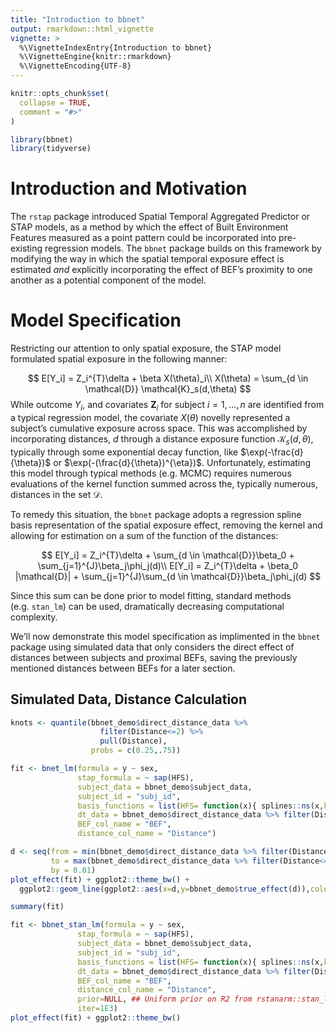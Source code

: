 ```yaml
---
title: "Introduction to bbnet"
output: rmarkdown::html_vignette
vignette: >
  %\VignetteIndexEntry{Introduction to bbnet}
  %\VignetteEngine{knitr::rmarkdown}
  %\VignetteEncoding{UTF-8}
---
```


```r
knitr::opts_chunk$set(
  collapse = TRUE,
  comment = "#>"
)
```

```r
library(bbnet)
library(tidyverse)
```

# Introduction and Motivation

The `rstap` package introduced Spatial Temporal Aggregated Predictor or STAP models, as a method by which the effect of Built Environment Features measured as a point pattern could be incorporated into pre-existing regression models. The `bbnet` package builds on this framework by modifying the way in which the spatial temporal exposure effect is estimated *and* explicitly incorporating the effect of BEF's proximity to one another as a potential component of the model.

# Model Specification

Restricting our attention to only spatial exposure, the STAP model formulated spatial exposure in the following manner:

$$
E[Y_i] = Z_i^{T}\delta + \beta X(\theta)_i\\
X(\theta) = \sum_{d \in \mathcal{D}} \mathcal{K}_s(d,\theta)
$$
While outcome $Y_i$, and covariates $\bm{Z}_i$ for subject $i=1,...,n$ are identified from a typical regression model, the covariate $X(\theta)$ novelly represented a subject's cumulative exposure across space. This was accomplished by incorporating distances, $d$ through a distance exposure function $\mathcal{K}_s(d,\theta)$, typically through some exponential decay function, like $\exp(-\frac{d}{\theta})$ or $\exp(-(\frac{d}{\theta})^{\eta})$. Unfortunately, estimating this model through typical methods (e.g. MCMC) requires numerous evaluations of the kernel function summed across the, typically numerous, distances in the set $\mathcal{D}$.

To remedy this situation, the `bbnet` package adopts a regression spline basis representation of the spatial exposure effect, removing the kernel and allowing for estimation on a sum of the function of the distances:

$$
E[Y_i] = Z_i^{T}\delta + \sum_{d \in \mathcal{D}}\beta_0 + \sum_{j=1}^{J}\beta_j\phi_j(d)\\
E[Y_i] = Z_i^{T}\delta + \beta_0 |\mathcal{D}| +  \sum_{j=1}^{J}\sum_{d \in \mathcal{D}}\beta_j\phi_j(d)
$$

Since this sum can be done prior to model fitting, standard methods (e.g. `stan_lm`) can be used, dramatically decreasing computational complexity. 

We'll now demonstrate this model specification as implimented in the `bbnet` package using simulated data that only considers the direct effect of distances between subjects and proximal BEFs, saving the previously mentioned distances between BEFs for a later section.

## Simulated Data, Distance Calculation 

```r
knots <- quantile(bbnet_demo$direct_distance_data %>% 
                    filter(Distance<=2) %>%
                    pull(Distance),
                  probs = c(0.25,.75))

fit <- bnet_lm(formula = y ~ sex,
               stap_formula = ~ sap(HFS),
               subject_data = bbnet_demo$subject_data,
               subject_id = "subj_id",
               basis_functions = list(HFS= function(x){ splines::ns(x,knots=knots,Boundary.knots = c(0,2)) }),
               dt_data = bbnet_demo$direct_distance_data %>% filter(Distance<=2),
               BEF_col_name = "BEF",
               distance_col_name = "Distance")

d <- seq(from = min(bbnet_demo$direct_distance_data %>% filter(Distance<=2) %>% pull(Distance)), 
         to = max(bbnet_demo$direct_distance_data %>% filter(Distance<=2) %>% pull(Distance)), 
         by = 0.01)
plot_effect(fit) + ggplot2::theme_bw() +
  ggplot2::geom_line(ggplot2::aes(x=d,y=bbnet_demo$true_effect(d)),color='red')
```


```r
summary(fit)
```


```r
fit <- bbnet_stan_lm(formula = y ~ sex,
               stap_formula = ~ sap(HFS),
               subject_data = bbnet_demo$subject_data,
               subject_id = "subj_id",
               basis_functions = list(HFS= function(x){ splines::ns(x,knots=knots,Boundary.knots = c(0,2)) }),
               dt_data = bbnet_demo$direct_distance_data %>% filter(Distance<=2),
               BEF_col_name = "BEF",
               distance_col_name = "Distance",
               prior=NULL, ## Uniform prior on R2 from rstanarm::stan_lm
               iter=1E3)
plot_effect(fit) + ggplot2::theme_bw()
```